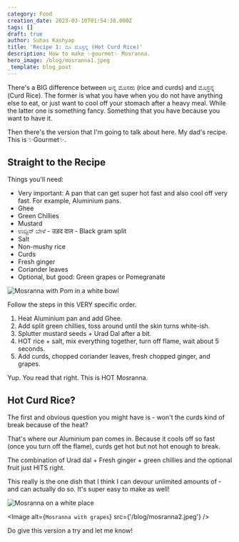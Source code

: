 ---
category: Food
creation_date: 2023-03-10T01:54:38.000Z
tags: []
draft: true
author: Suhas Kashyap
title: 'Recipe 1: ಬಿಸಿ ಮೊಸ್ರನ್ನ (Hot Curd Rice)'
description: How to make ✨gourmet✨ Mosranna.
hero_image: /blog/mosranna1.jpeg
_template: blog_post
---

There's a BIG difference between ಅನ್ನ ಮೊಸರು (rice and curds) and ಮೊಸ್ರನ್ನ (Curd Rice). The former is what you have when you do not have anything else to eat, or just want to cool off your stomach after a heavy meal. While the latter one is something fancy. Something that you have because you want to have it.

Then there's the version that I'm going to talk about here. My dad's recipe. This is ✨Gourmet✨.

## Straight to the Recipe

Things you'll need:

- Very important: A pan that can get super hot fast and also cool off very fast. For example, Aluminium pans.
- Ghee
- Green Chillies
- Mustard
- ಉದ್ದಿನ್ ಬೇಳೆ - उड़द दाल - Black gram split
- Salt
- Non-mushy rice
- Curds
- Fresh ginger
- Coriander leaves
- Optional, but good: Green grapes or Pomegranate

![Mosranna with Pom in a white bowl](/blog/mosranna1.jpeg 'Mosranna with Pom')

Follow the steps in this VERY specific order.

1. Heat Aluminium pan and add Ghee.
2. Add split green chillies, toss around until the skin turns white-ish.
3. Splutter mustard seeds + Urad Dal after a bit.
4. HOT rice + salt, mix everything together, turn off flame, wait about 5 seconds.
5. Add curds, chopped coriander leaves, fresh chopped ginger, and grapes.

Yup. You read that right. This is HOT Mosranna.

## Hot Curd Rice?

The first and obvious question you might have is - won't the curds kind of break because of the heat?

That's where our Aluminium pan comes in. Because it cools off so fast (once you turn off the flame), curds get hot but not hot enough to break.

The combination of Urad dal + Fresh ginger + green chillies and the optional fruit just HITS right.

This really is the one dish that I think I can devour unlimited amounts of - and can actually do so. It's super easy to make as well!

![Mosranna on a white place](/blog/mosranna2.jpeg 'Mosranna with grapes')

<Image alt={`Mosranna with grapes`} src={'/blog/mosranna2.jpeg'} />

Do give this version a try and let me know!
